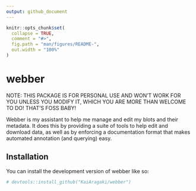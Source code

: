```yaml
---
output: github_document
---
```


<!-- README.md is generated from README.Rmd. Please edit that file -->

```r
knitr::opts_chunk$set(
  collapse = TRUE,
  comment = "#>",
  fig.path = "man/figures/README-",
  out.width = "100%"
)
```

# webber

<!-- badges: start -->
<!-- badges: end -->

NOTE: THIS PACKAGE IS FOR PERSONAL USE AND WON'T WORK FOR YOU UNLESS YOU MODIFY IT, WHICH YOU ARE MORE THAN WELCOME TO DO! THAT'S FOSS BABY!

Webber is my assistant to help me manage and edit my blots and their metadata. It does this by providing a suite of tools to help edit and download data, as well as by enforcing a documentation format that makes automated annotation (and querying) easy.

## Installation

You can install the development version of webber like so:

```r
# devtools::install_github("KaiAragaki/webber")
```
